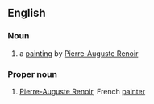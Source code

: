 ==English==

===Noun===
{{en-noun}}

# a [[painting]] by [[w:Pierre-Auguste Renoir|Pierre-Auguste Renoir]]

===Proper noun===
{{en-proper noun}}

# [[w:Pierre-Auguste Renoir|Pierre-Auguste Renoir]], French [[painter]]